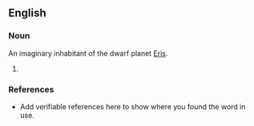 ==English==

===Noun===
An imaginary inhabitant of the dwarf planet [[Eris]].

# {{substub}}

===References===
*Add verifiable references here to show where you found the word in use.